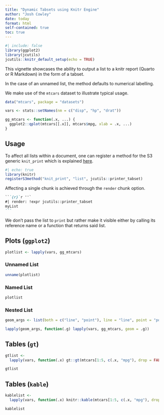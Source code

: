 ```yaml
---
title: "Dynamic Tabsets using Knitr Engine"
author: "Josh Cowley"
date: today
format: html
self-contained: true
toc: true
---
```


```r
#| include: false
library(ggplot2)
library(jcutils)
jcutils::knitr_default_setup(echo = TRUE)
```

This vignette showcases the ability to output a list to a knitr report 
    (Quarto or R Markdown) in the form of a tabset.

In the case of an unnamed list, the method defaults to numerical labelling.

We make use of the `mtcars` dataset to illustrate typical usage.

```r
data("mtcars", package = "datasets")

vars <- stats::setNames(nm = c("disp", "hp", "drat"))

gg_mtcars <- function(.x, ...) {
  ggplot2::qplot(mtcars[[.x]], mtcars$mpg, xlab = .x, ...)
}
```

## Usage

To affect all lists within a document, one can register a method for the S3 
    generic `knit_print` which is explained [here][knit_print_vignette].

```r
#| echo: true
library(knitr)
registerS3method("knit_print", "list", jcutils::printer_tabset)
```

Affecting a single chunk is achieved through the `render` chunk option.

````markdown
```{r}`r ''`
#| render: !expr jcutils::printer_tabset
myList
```
````

::: {.callout-note}
We don't pass the list to `print` but rather make it visible either by calling 
    its reference name or a function that returns said list.
::::

## Plots (`ggplot2`)

```r
plotlist <- lapply(vars, gg_mtcars)
```

### Unnamed List

```r
unname(plotlist)
```

### Named List

```r
plotlist
```

### Nested List

```r
geom_args <- list(both = c("line", "point"), line = "line", point = "point")

lapply(geom_args, function(.g) lapply(vars, gg_mtcars, geom = .g))
```

## Tables (`gt`)

```r
gtlist <- 
  lapply(vars, function(.x) gt::gt(mtcars[1:5, c(.x, "mpg"), drop = FALSE]))
```

```r
gtlist
```

## Tables (`kable`)

```r
kablelist <-
  lapply(vars, function(.x) knitr::kable(mtcars[1:5, c(.x, "mpg"), drop = FALSE]))
```

```r
kablelist
```


[knit_print_vignette]:
  https://cran.r-project.org/web/packages/knitr/vignettes/knit_print.html
  "Knitr - Custom Print Methods"
